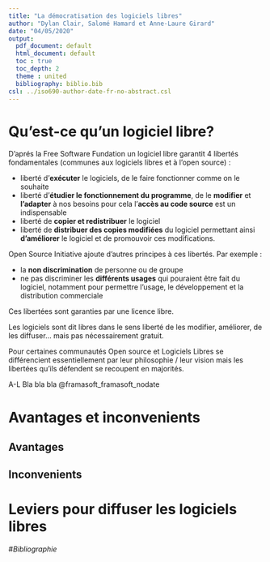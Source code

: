 ```yaml
---
title: "La démocratisation des logiciels libres"
author: "Dylan Clair, Salomé Hamard et Anne-Laure Girard"
date: "04/05/2020"
output:
  pdf_document: default
  html_document: default
  toc : true 
  toc_depth: 2
  theme : united
  bibliography: biblio.bib
csl: ../iso690-author-date-fr-no-abstract.csl
---
```


# Qu'est-ce qu'un logiciel libre?

D’aprés la Free Software Fundation un logiciel libre garantit 4 libertés fondamentales (communes aux logiciels libres et à l'open source) : 

* liberté d'**exécuter** le logiciels, de le faire fonctionner comme on le souhaite
* liberté d'**étudier le fonctionnement du programme**, de le **modifier** et **l'adapter** à nos besoins pour cela l'**accès au code source** est un indispensable
* liberté de **copier et redistribuer** le logiciel
* liberté de **distribuer des copies modifiées** du logiciel permettant ainsi **d'améliorer** le logiciel et de promouvoir ces modifications.

Open Source Initiative ajoute d'autres principes à ces libertés. Par exemple :

* la **non discrimination** de personne ou de groupe
* ne pas discriminer les **différents usages** qui pouraient être fait du logiciel, notamment pour permettre l'usage, le développement et la distribution commerciale

Ces libertées sont garanties par une licence libre.

Les logiciels sont dit libres dans le sens liberté de les modifier, améliorer, de les diffuser… mais pas nécessairement gratuit.

Pour certaines communautés Open source et Logiciels Libres se différencient essentiellement par leur philosophie / leur vision mais les libertées qu'ils défendent se recoupent en majorités.

A-L Bla bla bla @framasoft_framasoft_nodate

# Avantages et inconvenients

## Avantages


## Inconvenients

# Leviers pour diffuser les logiciels libres

#*Bibliographie*
